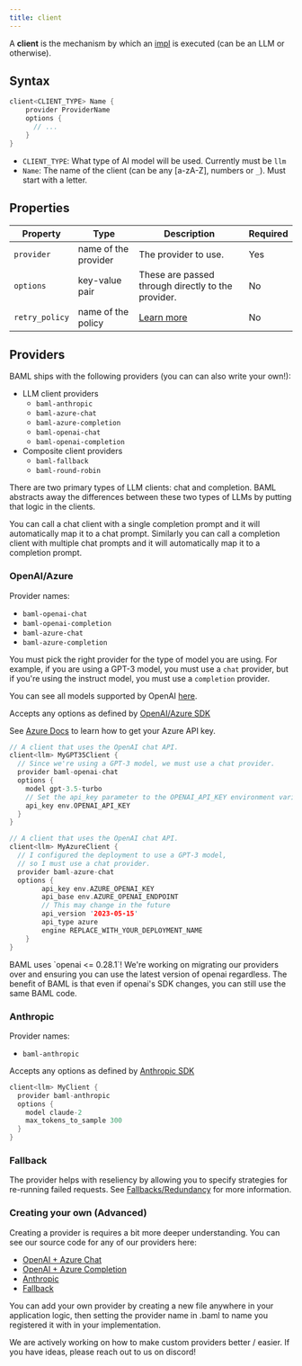 ```yaml
---
title: client
---
```


A **client** is the mechanism by which an [impl](/v3/syntax/impl) is executed (can be an LLM or otherwise).

## Syntax

```rust
client<CLIENT_TYPE> Name {
    provider ProviderName
    options {
      // ...
    }
}
```

- `CLIENT_TYPE`: What type of AI model will be used. Currently must be `llm`
- `Name`: The name of the client (can be any [a-zA-Z], numbers or `_`). Must start with a letter.

## Properties

| Property       | Type                 | Description                                        | Required |
| -------------- | -------------------- | -------------------------------------------------- | -------- |
| `provider`     | name of the provider | The provider to use.                               | Yes      |
| `options`      | key-value pair       | These are passed through directly to the provider. | No       |
| `retry_policy` | name of the policy   | [Learn more](/v3/syntax/client/retry)              | No       |

## Providers

BAML ships with the following providers (you can can also write your own!):

- LLM client providers
  - `baml-anthropic`
  - `baml-azure-chat`
  - `baml-azure-completion`
  - `baml-openai-chat`
  - `baml-openai-completion`
- Composite client providers
  - `baml-fallback`
  - `baml-round-robin`

There are two primary types of LLM clients: chat and completion. BAML abstracts
away the differences between these two types of LLMs by putting that logic in
the clients.

You can call a chat client with a single completion prompt and it will
automatically map it to a chat prompt. Similarly you can call a completion
client with multiple chat prompts and it will automatically map it to a
completion prompt.

### OpenAI/Azure

Provider names:

- `baml-openai-chat`
- `baml-openai-completion`
- `baml-azure-chat`
- `baml-azure-completion`

You must pick the right provider for the type of model you are using. For
example, if you are using a GPT-3 model, you must use a `chat` provider, but if
you're using the instruct model, you must use a `completion` provider.

You can see all models supported by OpenAI [here](https://platform.openai.com/docs/models).

Accepts any options as defined by [OpenAI/Azure SDK](https://github.com/openai/openai-python/blob/9e6e1a284eeb2c20c05a03831e5566a4e9eaba50/src/openai/types/chat/completion_create_params.py#L28)

See [Azure Docs](https://learn.microsoft.com/en-us/azure/ai-services/openai/quickstart?tabs=command-line,python&pivots=programming-language-python#create-a-new-python-application) to learn how to get your Azure API key.

```rust
// A client that uses the OpenAI chat API.
client<llm> MyGPT35Client {
  // Since we're using a GPT-3 model, we must use a chat provider.
  provider baml-openai-chat
  options {
    model gpt-3.5-turbo
    // Set the api_key parameter to the OPENAI_API_KEY environment variable
    api_key env.OPENAI_API_KEY
  }
}

// A client that uses the OpenAI chat API.
client<llm> MyAzureClient {
  // I configured the deployment to use a GPT-3 model,
  // so I must use a chat provider.
  provider baml-azure-chat
  options {
        api_key env.AZURE_OPENAI_KEY
        api_base env.AZURE_OPENAI_ENDPOINT
        // This may change in the future
        api_version '2023-05-15'
        api_type azure
        engine REPLACE_WITH_YOUR_DEPLOYMENT_NAME
    }
}
```

<Warning>
  BAML uses `openai <= 0.28.1`! We're working on migrating our providers over
  and ensuring you can use the latest version of openai regardless. The benefit
  of BAML is that even if openai's SDK changes, you can still use the same BAML
  code.
</Warning>

### Anthropic

Provider names:

- `baml-anthropic`

Accepts any options as defined by [Anthropic SDK](https://github.com/anthropics/anthropic-sdk-python/blob/fc90c357176b67cfe3a8152bbbf07df0f12ce27c/src/anthropic/types/completion_create_params.py#L20)

```rust
client<llm> MyClient {
  provider baml-anthropic
  options {
    model claude-2
    max_tokens_to_sample 300
  }
}
```

### Fallback

The provider helps with reseliency by allowing you to specify strategies for re-running failed requests. See [Fallbacks/Redundancy](/v3/syntax/client/redundancy) for more information.

### Creating your own (Advanced)

Creating a provider is requires a bit more deeper understanding. You can see our source code for any of our providers here:

- [OpenAI + Azure Chat](https://github.com/BoundaryML/baml/blob/canary/clients/python/baml_core/registrations/providers/openai_chat_provider.py)
- [OpenAI + Azure Completion](https://github.com/BoundaryML/baml/blob/canary/clients/python/baml_core/registrations/providers/openai_completion_provider.py)
- [Anthropic](https://github.com/BoundaryML/baml/blob/canary/clients/python/baml_core/registrations/providers/anthropic_provider.py)
- [Fallback](https://github.com/BoundaryML/baml/blob/canary/clients/python/baml_core/registrations/providers/fallback_provider.py)

You can add your own provider by creating a new file anywhere in your application logic, then setting the provider name in .baml to name you registered it with in your implementation.

<Note>
  We are actively working on how to make custom providers better / easier. If
  you have ideas, please reach out to us on discord!
</Note>

